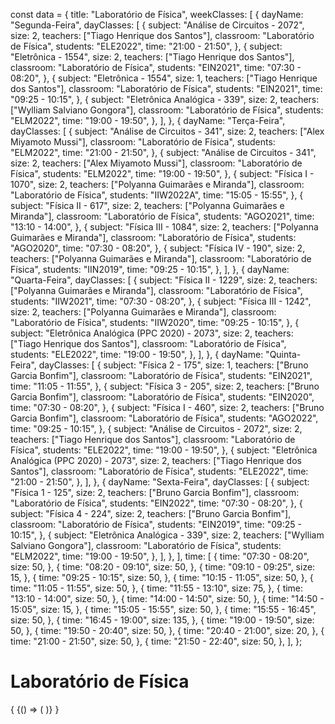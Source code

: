 const data = {
  title: "Laboratório de Física",
  weekClasses: [
    {
      dayName: "Segunda-Feira",
      dayClasses: [
        {
          subject: "Análise de Circuitos - 2072",
          size: 2,
          teachers: ["Tiago Henrique dos Santos"],
          classroom: "Laboratório de Física",
          students: "ELE2022",
          time: "21:00 - 21:50",
        },
        {
          subject: "Eletrônica - 1554",
          size: 2,
          teachers: ["Tiago Henrique dos Santos"],
          classroom: "Laboratório de Física",
          students: "EIN2021",
          time: "07:30 - 08:20",
        },
        {
          subject: "Eletrônica - 1554",
          size: 1,
          teachers: ["Tiago Henrique dos Santos"],
          classroom: "Laboratório de Física",
          students: "EIN2021",
          time: "09:25 - 10:15",
        },
        {
          subject: "Eletrônica Analógica - 339",
          size: 2,
          teachers: ["Wylliam Salviano Gongora"],
          classroom: "Laboratório de Física",
          students: "ELM2022",
          time: "19:00 - 19:50",
        },
      ],
    },
    {
      dayName: "Terça-Feira",
      dayClasses: [
        {
          subject: "Análise de Circuitos - 341",
          size: 2,
          teachers: ["Alex Miyamoto Mussi"],
          classroom: "Laboratório de Física",
          students: "ELM2022",
          time: "21:00 - 21:50",
        },
        {
          subject: "Análise de Circuitos - 341",
          size: 2,
          teachers: ["Alex Miyamoto Mussi"],
          classroom: "Laboratório de Física",
          students: "ELM2022",
          time: "19:00 - 19:50",
        },
        {
          subject: "Física I - 1070",
          size: 2,
          teachers: ["Polyanna Guimarães e Miranda"],
          classroom: "Laboratório de Física",
          students: "IIW2022A",
          time: "15:05 - 15:55",
        },
        {
          subject: "Física II - 617",
          size: 2,
          teachers: ["Polyanna Guimarães e Miranda"],
          classroom: "Laboratório de Física",
          students: "AGO2021",
          time: "13:10 - 14:00",
        },
        {
          subject: "Física III - 1084",
          size: 2,
          teachers: ["Polyanna Guimarães e Miranda"],
          classroom: "Laboratório de Física",
          students: "AGO2020",
          time: "07:30 - 08:20",
        },
        {
          subject: "Física IV - 190",
          size: 2,
          teachers: ["Polyanna Guimarães e Miranda"],
          classroom: "Laboratório de Física",
          students: "IIN2019",
          time: "09:25 - 10:15",
        },
      ],
    },
    {
      dayName: "Quarta-Feira",
      dayClasses: [
        {
          subject: "Física II - 1229",
          size: 2,
          teachers: ["Polyanna Guimarães e Miranda"],
          classroom: "Laboratório de Física",
          students: "IIW2021",
          time: "07:30 - 08:20",
        },
        {
          subject: "Física III - 1242",
          size: 2,
          teachers: ["Polyanna Guimarães e Miranda"],
          classroom: "Laboratório de Física",
          students: "IIW2020",
          time: "09:25 - 10:15",
        },
        {
          subject: "Eletrônica Analógica (PPC 2020) - 2073",
          size: 2,
          teachers: ["Tiago Henrique dos Santos"],
          classroom: "Laboratório de Física",
          students: "ELE2022",
          time: "19:00 - 19:50",
        },
      ],
    },
    {
      dayName: "Quinta-Feira",
      dayClasses: [
        {
          subject: "Física 2 - 175",
          size: 1,
          teachers: ["Bruno Garcia Bonfim"],
          classroom: "Laboratório de Física",
          students: "EIN2021",
          time: "11:05 - 11:55",
        },
        {
          subject: "Física 3 - 205",
          size: 2,
          teachers: ["Bruno Garcia Bonfim"],
          classroom: "Laboratório de Física",
          students: "EIN2020",
          time: "07:30 - 08:20",
        },
        {
          subject: "Física I - 460",
          size: 2,
          teachers: ["Bruno Garcia Bonfim"],
          classroom: "Laboratório de Física",
          students: "AGO2022",
          time: "09:25 - 10:15",
        },
        {
          subject: "Análise de Circuitos - 2072",
          size: 2,
          teachers: ["Tiago Henrique dos Santos"],
          classroom: "Laboratório de Física",
          students: "ELE2022",
          time: "19:00 - 19:50",
        },
        {
          subject: "Eletrônica Analógica (PPC 2020) - 2073",
          size: 2,
          teachers: ["Tiago Henrique dos Santos"],
          classroom: "Laboratório de Física",
          students: "ELE2022",
          time: "21:00 - 21:50",
        },
      ],
    },
    {
      dayName: "Sexta-Feira",
      dayClasses: [
        {
          subject: "Física 1 - 125",
          size: 2,
          teachers: ["Bruno Garcia Bonfim"],
          classroom: "Laboratório de Física",
          students: "EIN2022",
          time: "07:30 - 08:20",
        },
        {
          subject: "Física 4 - 224",
          size: 2,
          teachers: ["Bruno Garcia Bonfim"],
          classroom: "Laboratório de Física",
          students: "EIN2019",
          time: "09:25 - 10:15",
        },
        {
          subject: "Eletrônica Analógica - 339",
          size: 2,
          teachers: ["Wylliam Salviano Gongora"],
          classroom: "Laboratório de Física",
          students: "ELM2022",
          time: "19:00 - 19:50",
        },
      ],
    },
  ],
  time: [
    {
      time: "07:30 - 08:20",
      size: 50,
    },
    {
      time: "08:20 - 09:10",
      size: 50,
    },
    {
      time: "09:10 - 09:25",
      size: 15,
    },
    {
      time: "09:25 - 10:15",
      size: 50,
    },
    {
      time: "10:15 - 11:05",
      size: 50,
    },
    {
      time: "11:05 - 11:55",
      size: 50,
    },
    {
      time: "11:55 - 13:10",
      size: 75,
    },
    {
      time: "13:10 - 14:00",
      size: 50,
    },
    {
      time: "14:00 - 14:50",
      size: 50,
    },
    {
      time: "14:50 - 15:05",
      size: 15,
    },
    {
      time: "15:05 - 15:55",
      size: 50,
    },
    {
      time: "15:55 - 16:45",
      size: 50,
    },
    {
      time: "16:45 - 19:00",
      size: 135,
    },
    {
      time: "19:00 - 19:50",
      size: 50,
    },
    {
      time: "19:50 - 20:40",
      size: 50,
    },
    {
      time: "20:40 - 21:00",
      size: 20,
    },
    {
      time: "21:00 - 21:50",
      size: 50,
    },
    {
      time: "21:50 - 22:40",
      size: 50,
    },
  ],
};

# Laboratório de Física

<div>
  {
    <BrowserOnly>
      {() => (
        <Grid
          title={data.title}
          weekClasses={data.weekClasses}
          time={data.time}
        />
      )}
    </BrowserOnly>
  }
</div>
